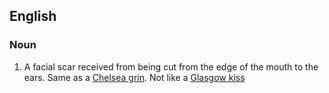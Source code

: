 ==English==

===Noun===
{{en-noun}}

# A facial scar received from being cut from the edge of the mouth to the ears. Same as a [[Chelsea grin]]. Not like a [[Glasgow kiss]]